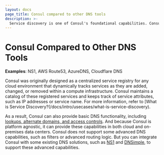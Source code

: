 ```yaml
---
layout: docs
page_title: Consul compared to other DNS tools 
description: >-
  Service discovery is one of Consul's foundational capabilities. Consul is platform agnostic, which allows it to discover services across multiple runtimes and cloud providers including VMs, bare-metal, Kubernetes, EKS, AKS, ECS, Nomad, and Lambda.
---
```



# Consul Compared to Other DNS Tools

**Examples**: NS1, AWS Route53, AzureDNS, Cloudflare DNS

Consul was originally designed as a centralized service registry for any cloud environment that dynamically tracks services as they are added, changed, or removed within a compute infrastructure. Consul maintains a catalog of these registered services and keeps track of service attributes, such as IP addresses or service name. For more information, refer to [What is Service Discovery?(/docs/intro/usecases/what-is-service-discovery).

As a result, Consul can also provide basic DNS functionality, including [lookups, alternate domains, and access controls](/docs/discovery/dns). And because Consul is platform agnostic, it can provide these capabilities in both cloud and on-premises data centers. Consul does not support some advanced DNS capabilities, such as filters or advanced routing logic. But you can integrate Consul with some existing DNS solutions, such as [NS1](https://help.ns1.com/hc/en-us/articles/360039417093-NS1-Consul-Integration-Overview) and [DNSimple](https://blog.dnsimple.com/2022/05/consul-integration/), to support these advanced capabilities. 

